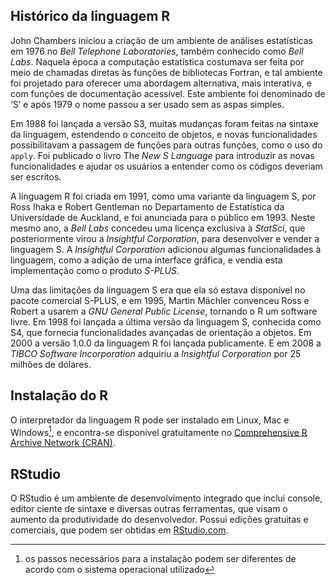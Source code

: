 ## Histórico da linguagem R

John Chambers iniciou a criação de um ambiente de análises estatísticas em 1976 no *Bell Telephone Laboratories*, também conhecido como *Bell Labs*. Naquela época a computação estatística costumava ser feita por meio de chamadas diretas às funções de bibliotecas Fortran, e tal ambiente foi projetado para oferecer uma abordagem alternativa, mais interativa, e com funções de documentação acessível. Este ambiente foi denominado de 'S' e após 1979 o nome passou a ser usado sem as aspas simples.

Em 1988 foi lançada a versão S3, muitas mudanças foram feitas na sintaxe da linguagem, estendendo o conceito de objetos, e novas funcionalidades possibilitavam a passagem de funções para outras funções, como o uso do `apply`. Foi publicado o livro The *New S Language* para introduzir as novas funcionalidades e ajudar os usuários a entender como os códigos deveriam ser escritos.

A linguagem R foi criada em 1991, como uma variante da linguagem S, por Ross Ihaka e Robert Gentleman no Departamento de Estatística da Universidade de Auckland, e foi anunciada para o público em 1993. Neste mesmo ano, a *Bell Labs* concedeu uma licença exclusiva à *StatSci*, que posteriormente virou a *Insightful Corporation*, para desenvolver e vender a linguagem S. A *Insightful Corporation* adicionou algumas funcionalidades à linguagem, como a adição de uma interface gráfica, e vendia esta implementação como o produto *S-PLUS*.

Uma das limitações da linguagem S era que ela só estava disponível no pacote comercial S-PLUS, e em 1995, Martin Mächler convenceu Ross e Robert a usarem a *GNU General Public License*, tornando o R um software livre. Em 1998 foi lançada a última versão da linguagem S, conhecida como S4, que fornecia funcionalidades avançadas de orientação a objetos.
Em 2000 a versão 1.0.0 da linguagem R foi lançada publicamente. E em 2008 a *TIBCO Software Incorporation* adquiriu a *Insightful Corporation* por 25 milhões de dólares.

## Instalação do R
O interpretador da linguagem R pode ser instalado em Linux, Mac e Windows^[os passos necessários para a instalação podem ser diferentes de acordo com o sistema operacional utilizado], e encontra-se disponível gratuitamente no [Comprehensive R Archive Network (CRAN)](https://cran.r-project.org/).

## RStudio
O RStudio é um ambiente de desenvolvimento integrado que inclui console, editor ciente de sintaxe e diversas outras ferramentas, que visam o aumento da produtividade do desenvolvedor. Possui edições gratuitas e comerciais, que podem ser obtidas em [RStudio.com](https://www.rstudio.com/products/rstudio/).